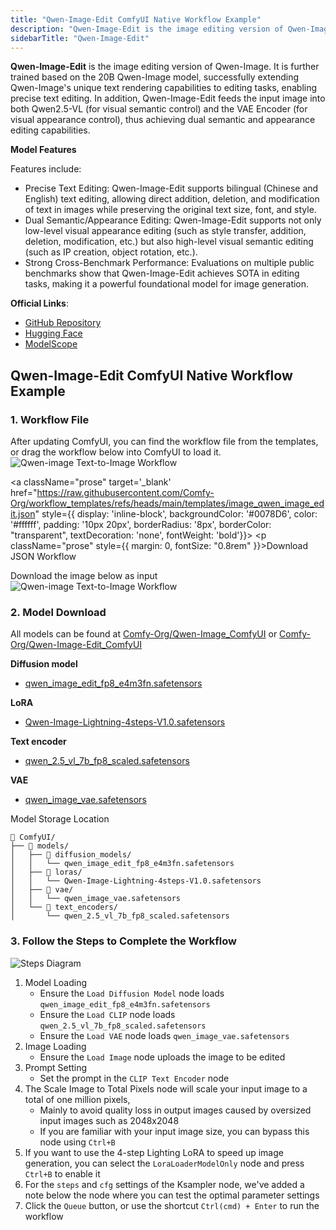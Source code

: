 ```yaml
---
title: "Qwen-Image-Edit ComfyUI Native Workflow Example"
description: "Qwen-Image-Edit is the image editing version of Qwen-Image, further trained based on the 20B model, supporting precise text editing and dual semantic/appearance editing capabilities."
sidebarTitle: "Qwen-Image-Edit"
---
```



**Qwen-Image-Edit** is the image editing version of Qwen-Image. It is further trained based on the 20B Qwen-Image model, successfully extending Qwen-Image's unique text rendering capabilities to editing tasks, enabling precise text editing. In addition, Qwen-Image-Edit feeds the input image into both Qwen2.5-VL (for visual semantic control) and the VAE Encoder (for visual appearance control), thus achieving dual semantic and appearance editing capabilities.

**Model Features**

Features include:
- Precise Text Editing: Qwen-Image-Edit supports bilingual (Chinese and English) text editing, allowing direct addition, deletion, and modification of text in images while preserving the original text size, font, and style.
- Dual Semantic/Appearance Editing: Qwen-Image-Edit supports not only low-level visual appearance editing (such as style transfer, addition, deletion, modification, etc.) but also high-level visual semantic editing (such as IP creation, object rotation, etc.).
- Strong Cross-Benchmark Performance: Evaluations on multiple public benchmarks show that Qwen-Image-Edit achieves SOTA in editing tasks, making it a powerful foundational model for image generation.

**Official Links**:
- [GitHub Repository](https://github.com/QwenLM/Qwen-Image)
- [Hugging Face](https://huggingface.co/Qwen/Qwen-Image-Edit)
- [ModelScope](https://modelscope.cn/models/qwen/Qwen-Image-Edit)

## Qwen-Image-Edit ComfyUI Native Workflow Example

<UpdateReminder />

### 1. Workflow File

After updating ComfyUI, you can find the workflow file from the templates, or drag the workflow below into ComfyUI to load it.
![Qwen-image Text-to-Image Workflow](https://raw.githubusercontent.com/Comfy-Org/example_workflows/refs/heads/main/image/qwen/qwen-image-edit/qwen_image_edit.png)

<a className="prose"  target='_blank'  href="https://raw.githubusercontent.com/Comfy-Org/workflow_templates/refs/heads/main/templates/image_qwen_image_edit.json" style={{ display: 'inline-block', backgroundColor: '#0078D6', color: '#ffffff', padding: '10px 20px', borderRadius: '8px', borderColor: "transparent", textDecoration: 'none', fontWeight: 'bold'}}>
    <p className="prose" style={{ margin: 0, fontSize: "0.8rem" }}>Download JSON Workflow</p>
</a>

Download the image below as input
![Qwen-image Text-to-Image Workflow](https://raw.githubusercontent.com/Comfy-Org/example_workflows/refs/heads/main/image/qwen/qwen-image-edit/input.png)

### 2. Model Download

All models can be found at [Comfy-Org/Qwen-Image_ComfyUI](https://huggingface.co/Comfy-Org/Qwen-Image_ComfyUI/tree/main) or [Comfy-Org/Qwen-Image-Edit_ComfyUI](https://huggingface.co/Comfy-Org/Qwen-Image-Edit_ComfyUI)

**Diffusion model**

- [qwen_image_edit_fp8_e4m3fn.safetensors](https://huggingface.co/Comfy-Org/Qwen-Image-Edit_ComfyUI/resolve/main/split_files/diffusion_models/qwen_image_edit_fp8_e4m3fn.safetensors)

**LoRA**

- [Qwen-Image-Lightning-4steps-V1.0.safetensors](https://huggingface.co/lightx2v/Qwen-Image-Lightning/resolve/main/Qwen-Image-Lightning-4steps-V1.0.safetensors)

**Text encoder**

- [qwen_2.5_vl_7b_fp8_scaled.safetensors](https://huggingface.co/Comfy-Org/Qwen-Image_ComfyUI/resolve/main/split_files/text_encoders/qwen_2.5_vl_7b_fp8_scaled.safetensors)

**VAE**

- [qwen_image_vae.safetensors](https://huggingface.co/Comfy-Org/Qwen-Image_ComfyUI/resolve/main/split_files/vae/qwen_image_vae.safetensors)

Model Storage Location

```
📂 ComfyUI/
├── 📂 models/
│   ├── 📂 diffusion_models/
│   │   └── qwen_image_edit_fp8_e4m3fn.safetensors
│   ├── 📂 loras/
│   │   └── Qwen-Image-Lightning-4steps-V1.0.safetensors
│   ├── 📂 vae/
│   │   └── qwen_image_vae.safetensors
│   └── 📂 text_encoders/
│       └── qwen_2.5_vl_7b_fp8_scaled.safetensors
```

### 3. Follow the Steps to Complete the Workflow

![Steps Diagram](/images/tutorial/image/qwen/qwen_image_edit.jpg)

1. Model Loading
    - Ensure the `Load Diffusion Model` node loads `qwen_image_edit_fp8_e4m3fn.safetensors`
    - Ensure the `Load CLIP` node loads `qwen_2.5_vl_7b_fp8_scaled.safetensors`
    - Ensure the `Load VAE` node loads `qwen_image_vae.safetensors`
2. Image Loading
    - Ensure the `Load Image` node uploads the image to be edited
3. Prompt Setting
    - Set the prompt in the `CLIP Text Encoder` node
4. The Scale Image to Total Pixels node will scale your input image to a total of one million pixels,
    - Mainly to avoid quality loss in output images caused by oversized input images such as 2048x2048
    - If you are familiar with your input image size, you can bypass this node using `Ctrl+B`
5. If you want to use the 4-step Lighting LoRA to speed up image generation, you can select the `LoraLoaderModelOnly` node and press `Ctrl+B` to enable it
6. For the `steps` and `cfg` settings of the Ksampler node, we've added a note below the node where you can test the optimal parameter settings
7. Click the `Queue` button, or use the shortcut `Ctrl(cmd) + Enter` to run the workflow
